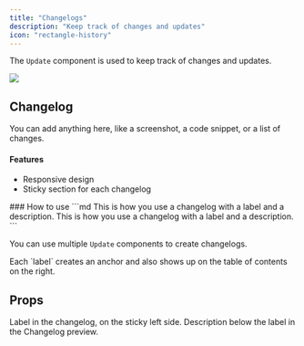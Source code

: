 ```yaml
---
title: "Changelogs"
description: "Keep track of changes and updates"
icon: "rectangle-history"
---
```


The `Update` component is used to keep track of changes and updates.

<Update label="10-12-2024" description="v0.1.1">
  <Frame>
    <img
      className="block"
      src="https://mintlify-assets.b-cdn.net/hero-light.png"
    />
  </Frame>

  ## Changelog

  You can add anything here, like a screenshot, a code snippet, or a list of changes.

  #### Features
  - Responsive design
  - Sticky section for each changelog
</Update>

<Update label="10-11-2024" description="v0.1.0">
  ### How to use 
  ```md
  <Update label="10-12-2024" description="v0.1.1">
    This is how you use a changelog with a label 
    and a description.
  </Update>
  <Update label="10-11-2024" description="v0.1.0">
    This is how you use a changelog with a label 
    and a description.
  </Update>
  ```

  You can use multiple `Update` components to create changelogs.
</Update>

<Tip>
  Each `label` creates an anchor and also shows up on the table of contents on the right.
</Tip>

## Props

<ResponseField name="label" type="string" required>
  Label in the changelog, on the sticky left side.
</ResponseField>

<ResponseField name="description" type="string">
  Description below the label in the Changelog preview.
</ResponseField>
